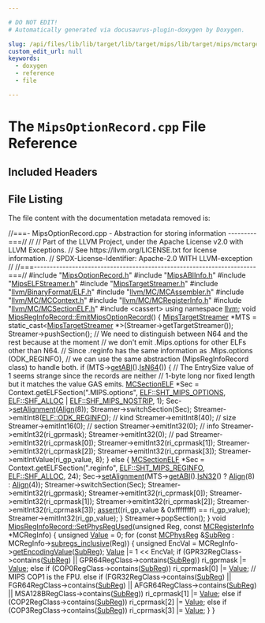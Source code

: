 ```yaml
---

# DO NOT EDIT!
# Automatically generated via docusaurus-plugin-doxygen by Doxygen.

slug: /api/files/lib/lib/target/lib/target/mips/lib/target/mips/mctargetdesc/mipsoptionrecord-cpp
custom_edit_url: null
keywords:
  - doxygen
  - reference
  - file

---
```





# The `MipsOptionRecord.cpp` File Reference

<DoxygenPage pluginConfig={pluginConfig}>



## Included Headers

<IncludesList>
<IncludesListItem
  filePath="MipsOptionRecord.h"
  permalink="/docs/api/files/lib/lib/target/lib/target/mips/mipsoptionrecord-h"
  isLocal="true" />
<IncludesListItem
  filePath="MipsABIInfo.h"
  permalink="/docs/api/files/lib/lib/target/lib/target/mips/lib/target/mips/mctargetdesc/mipsabiinfo-h"
  isLocal="true" />
<IncludesListItem
  filePath="MipsELFStreamer.h"
  permalink="/docs/api/files/lib/lib/target/lib/target/mips/lib/target/mips/mctargetdesc/mipselfstreamer-h"
  isLocal="true" />
<IncludesListItem
  filePath="MipsTargetStreamer.h"
  permalink="/docs/api/files/lib/lib/target/lib/target/mips/mipstargetstreamer-h"
  isLocal="true" />
<IncludesListItem
  filePath="llvm/BinaryFormat/ELF.h"
  permalink="/docs/api/files/include/include/llvm/include/llvm/binaryformat/elf-h"
  isLocal="true" />
<IncludesListItem
  filePath="llvm/MC/MCAssembler.h"
  permalink="/docs/api/files/include/include/llvm/include/llvm/mc/mcassembler-h"
  isLocal="true" />
<IncludesListItem
  filePath="llvm/MC/MCContext.h"
  permalink="/docs/api/files/include/include/llvm/include/llvm/mc/mccontext-h"
  isLocal="true" />
<IncludesListItem
  filePath="llvm/MC/MCRegisterInfo.h"
  permalink="/docs/api/files/include/include/llvm/include/llvm/mc/mcregisterinfo-h"
  isLocal="true" />
<IncludesListItem
  filePath="llvm/MC/MCSectionELF.h"
  permalink="/docs/api/files/include/include/llvm/include/llvm/mc/mcsectionelf-h"
  isLocal="true" />
<IncludesListItem
  filePath="cassert"
  permalink=""
  isLocal="false" />
</IncludesList>


## File Listing

The file content with the documentation metadata removed is:

<ProgramListing>

<Link id="l00001" /><CodeLine lineNumber="1"><Highlight kind="comment">//===- MipsOptionRecord.cpp - Abstraction for storing information ---------===//</Highlight><Highlight kind="normal"></Highlight></CodeLine>
<Link id="l00002" /><CodeLine lineNumber="2"><Highlight kind="normal"></Highlight><Highlight kind="comment">//</Highlight><Highlight kind="normal"></Highlight></CodeLine>
<Link id="l00003" /><CodeLine lineNumber="3"><Highlight kind="normal"></Highlight><Highlight kind="comment">// Part of the LLVM Project, under the Apache License v2.0 with LLVM Exceptions.</Highlight><Highlight kind="normal"></Highlight></CodeLine>
<Link id="l00004" /><CodeLine lineNumber="4"><Highlight kind="normal"></Highlight><Highlight kind="comment">// See https://llvm.org/LICENSE.txt for license information.</Highlight><Highlight kind="normal"></Highlight></CodeLine>
<Link id="l00005" /><CodeLine lineNumber="5"><Highlight kind="normal"></Highlight><Highlight kind="comment">// SPDX-License-Identifier: Apache-2.0 WITH LLVM-exception</Highlight><Highlight kind="normal"></Highlight></CodeLine>
<Link id="l00006" /><CodeLine lineNumber="6"><Highlight kind="normal"></Highlight><Highlight kind="comment">//</Highlight><Highlight kind="normal"></Highlight></CodeLine>
<Link id="l00007" /><CodeLine lineNumber="7"><Highlight kind="normal"></Highlight><Highlight kind="comment">//===----------------------------------------------------------------------===//</Highlight><Highlight kind="normal"></Highlight></CodeLine>
<Link id="l00008" /><CodeLine lineNumber="8"><Highlight kind="normal"></Highlight></CodeLine>
<Link id="l00009" /><CodeLine lineNumber="9"><Highlight kind="normal"></Highlight><Highlight kind="preprocessor">#include &quot;<a href="/docs/api/files/lib/lib/target/lib/target/mips/mipsoptionrecord-h">MipsOptionRecord.h</a>&quot;</Highlight><Highlight kind="normal"></Highlight></CodeLine>
<Link id="l00010" /><CodeLine lineNumber="10"><Highlight kind="normal"></Highlight><Highlight kind="preprocessor">#include &quot;<a href="/docs/api/files/lib/lib/target/lib/target/mips/lib/target/mips/mctargetdesc/mipsabiinfo-h">MipsABIInfo.h</a>&quot;</Highlight><Highlight kind="normal"></Highlight></CodeLine>
<Link id="l00011" /><CodeLine lineNumber="11"><Highlight kind="normal"></Highlight><Highlight kind="preprocessor">#include &quot;<a href="/docs/api/files/lib/lib/target/lib/target/mips/lib/target/mips/mctargetdesc/mipselfstreamer-h">MipsELFStreamer.h</a>&quot;</Highlight><Highlight kind="normal"></Highlight></CodeLine>
<Link id="l00012" /><CodeLine lineNumber="12"><Highlight kind="normal"></Highlight><Highlight kind="preprocessor">#include &quot;<a href="/docs/api/files/lib/lib/target/lib/target/mips/mipstargetstreamer-h">MipsTargetStreamer.h</a>&quot;</Highlight><Highlight kind="normal"></Highlight></CodeLine>
<Link id="l00013" /><CodeLine lineNumber="13"><Highlight kind="normal"></Highlight><Highlight kind="preprocessor">#include &quot;<a href="/docs/api/files/include/include/llvm/include/llvm/binaryformat/elf-h">llvm/BinaryFormat/ELF.h</a>&quot;</Highlight><Highlight kind="normal"></Highlight></CodeLine>
<Link id="l00014" /><CodeLine lineNumber="14"><Highlight kind="normal"></Highlight><Highlight kind="preprocessor">#include &quot;<a href="/docs/api/files/include/include/llvm/include/llvm/mc/mcassembler-h">llvm/MC/MCAssembler.h</a>&quot;</Highlight><Highlight kind="normal"></Highlight></CodeLine>
<Link id="l00015" /><CodeLine lineNumber="15"><Highlight kind="normal"></Highlight><Highlight kind="preprocessor">#include &quot;<a href="/docs/api/files/include/include/llvm/include/llvm/mc/mccontext-h">llvm/MC/MCContext.h</a>&quot;</Highlight><Highlight kind="normal"></Highlight></CodeLine>
<Link id="l00016" /><CodeLine lineNumber="16"><Highlight kind="normal"></Highlight><Highlight kind="preprocessor">#include &quot;<a href="/docs/api/files/include/include/llvm/include/llvm/mc/mcregisterinfo-h">llvm/MC/MCRegisterInfo.h</a>&quot;</Highlight><Highlight kind="normal"></Highlight></CodeLine>
<Link id="l00017" /><CodeLine lineNumber="17"><Highlight kind="normal"></Highlight><Highlight kind="preprocessor">#include &quot;<a href="/docs/api/files/include/include/llvm/include/llvm/mc/mcsectionelf-h">llvm/MC/MCSectionELF.h</a>&quot;</Highlight><Highlight kind="normal"></Highlight></CodeLine>
<Link id="l00018" /><CodeLine lineNumber="18"><Highlight kind="normal"></Highlight><Highlight kind="preprocessor">#include &lt;cassert&gt;</Highlight><Highlight kind="normal"></Highlight></CodeLine>
<Link id="l00019" /><CodeLine lineNumber="19"><Highlight kind="normal"></Highlight></CodeLine>
<Link id="l00020" /><CodeLine lineNumber="20"><Highlight kind="normal"></Highlight><Highlight kind="keyword">using namespace </Highlight><Highlight kind="normal"><a href="/docs/api/namespaces/llvm">llvm</a>;</Highlight></CodeLine>
<Link id="l00021" /><CodeLine lineNumber="21"><Highlight kind="normal"></Highlight></CodeLine>
<Link id="l00022" /><CodeLine lineNumber="22" lineLink="/docs/api/classes/llvm/mipsreginforecord/#aa84b1e01b55d45024625b88ccccd4772"><Highlight kind="normal"></Highlight><Highlight kind="keywordtype">void</Highlight><Highlight kind="normal"> <a href="/docs/api/classes/llvm/mipsreginforecord/#aa84b1e01b55d45024625b88ccccd4772">MipsRegInfoRecord::EmitMipsOptionRecord</a>() &#123;</Highlight></CodeLine>
<Link id="l00023" /><CodeLine lineNumber="23"><Highlight kind="normal">  <a href="/docs/api/classes/llvm/mipstargetstreamer">MipsTargetStreamer</a> &#42;MTS =</Highlight></CodeLine>
<Link id="l00024" /><CodeLine lineNumber="24"><Highlight kind="normal">      </Highlight><Highlight kind="keyword">static&#95;cast&lt;</Highlight><Highlight kind="normal"><a href="/docs/api/classes/llvm/mipstargetstreamer">MipsTargetStreamer</a> &#42;</Highlight><Highlight kind="keyword">&gt;</Highlight><Highlight kind="normal">(Streamer-&gt;getTargetStreamer());</Highlight></CodeLine>
<Link id="l00025" /><CodeLine lineNumber="25"><Highlight kind="normal"></Highlight></CodeLine>
<Link id="l00026" /><CodeLine lineNumber="26"><Highlight kind="normal">  Streamer-&gt;pushSection();</Highlight></CodeLine>
<Link id="l00027" /><CodeLine lineNumber="27"><Highlight kind="normal"></Highlight></CodeLine>
<Link id="l00028" /><CodeLine lineNumber="28"><Highlight kind="normal">  </Highlight><Highlight kind="comment">// We need to distinguish between N64 and the rest because at the moment</Highlight><Highlight kind="normal"></Highlight></CodeLine>
<Link id="l00029" /><CodeLine lineNumber="29"><Highlight kind="normal">  </Highlight><Highlight kind="comment">// we don&#39;t emit .Mips.options for other ELFs other than N64.</Highlight><Highlight kind="normal"></Highlight></CodeLine>
<Link id="l00030" /><CodeLine lineNumber="30"><Highlight kind="normal">  </Highlight><Highlight kind="comment">// Since .reginfo has the same information as .Mips.options (ODK&#95;REGINFO),</Highlight><Highlight kind="normal"></Highlight></CodeLine>
<Link id="l00031" /><CodeLine lineNumber="31"><Highlight kind="normal">  </Highlight><Highlight kind="comment">// we can use the same abstraction (MipsRegInfoRecord class) to handle both.</Highlight><Highlight kind="normal"></Highlight></CodeLine>
<Link id="l00032" /><CodeLine lineNumber="32"><Highlight kind="normal">  </Highlight><Highlight kind="keywordflow">if</Highlight><Highlight kind="normal"> (MTS-&gt;<a href="/docs/api/classes/llvm/mipstargetstreamer/#ac6bbf7825f8f4017bd11b8af805876df">getABI</a>().<a href="/docs/api/classes/llvm/mipsabiinfo/#a0630cff2e64996376ddcaa94211c4eac">IsN64</a>()) &#123;</Highlight></CodeLine>
<Link id="l00033" /><CodeLine lineNumber="33"><Highlight kind="normal">    </Highlight><Highlight kind="comment">// The EntrySize value of 1 seems strange since the records are neither</Highlight><Highlight kind="normal"></Highlight></CodeLine>
<Link id="l00034" /><CodeLine lineNumber="34"><Highlight kind="normal">    </Highlight><Highlight kind="comment">// 1-byte long nor fixed length but it matches the value GAS emits.</Highlight><Highlight kind="normal"></Highlight></CodeLine>
<Link id="l00035" /><CodeLine lineNumber="35"><Highlight kind="normal">    <a href="/docs/api/classes/llvm/mcsectionelf">MCSectionELF</a> &#42;Sec =</Highlight></CodeLine>
<Link id="l00036" /><CodeLine lineNumber="36"><Highlight kind="normal">        Context.getELFSection(</Highlight><Highlight kind="stringliteral">&quot;.MIPS.options&quot;</Highlight><Highlight kind="normal">, <a href="/docs/api/namespaces/llvm/elf/#ab23570002b1ab10a685e8f349da3ddbca06a0835ffacaad9d9299d6f4594b9542">ELF::SHT&#95;MIPS&#95;OPTIONS</a>,</Highlight></CodeLine>
<Link id="l00037" /><CodeLine lineNumber="37"><Highlight kind="normal">                              <a href="/docs/api/namespaces/llvm/elf/#a5def04786ab543821414e3d5f609e015a5da6bc7c194a345891a15fa856f0ec7c">ELF::SHF&#95;ALLOC</a> | <a href="/docs/api/namespaces/llvm/elf/#a5def04786ab543821414e3d5f609e015a3a3a64a208272352ba6a40a7cf31e794">ELF::SHF&#95;MIPS&#95;NOSTRIP</a>, 1);</Highlight></CodeLine>
<Link id="l00038" /><CodeLine lineNumber="38"><Highlight kind="normal">    Sec-&gt;<a href="/docs/api/classes/llvm/mcsection/#a028a2916c58908b43c9866673f0b651c">setAlignment</a>(<a href="/docs/api/structs/llvm/align">Align</a>(8));</Highlight></CodeLine>
<Link id="l00039" /><CodeLine lineNumber="39"><Highlight kind="normal">    Streamer-&gt;switchSection(Sec);</Highlight></CodeLine>
<Link id="l00040" /><CodeLine lineNumber="40"><Highlight kind="normal"></Highlight></CodeLine>
<Link id="l00041" /><CodeLine lineNumber="41"><Highlight kind="normal">    Streamer-&gt;emitInt8(<a href="/docs/api/namespaces/llvm/elf/#a69619f860d7e7c4eb1e141353b3ef296a9ff7f85cad1ae07338d97adaa10cfc43">ELF::ODK&#95;REGINFO</a>); </Highlight><Highlight kind="comment">// kind</Highlight><Highlight kind="normal"></Highlight></CodeLine>
<Link id="l00042" /><CodeLine lineNumber="42"><Highlight kind="normal">    Streamer-&gt;emitInt8(40);               </Highlight><Highlight kind="comment">// size</Highlight><Highlight kind="normal"></Highlight></CodeLine>
<Link id="l00043" /><CodeLine lineNumber="43"><Highlight kind="normal">    Streamer-&gt;emitInt16(0);               </Highlight><Highlight kind="comment">// section</Highlight><Highlight kind="normal"></Highlight></CodeLine>
<Link id="l00044" /><CodeLine lineNumber="44"><Highlight kind="normal">    Streamer-&gt;emitInt32(0);               </Highlight><Highlight kind="comment">// info</Highlight><Highlight kind="normal"></Highlight></CodeLine>
<Link id="l00045" /><CodeLine lineNumber="45"><Highlight kind="normal">    Streamer-&gt;emitInt32(ri&#95;gprmask);</Highlight></CodeLine>
<Link id="l00046" /><CodeLine lineNumber="46"><Highlight kind="normal">    Streamer-&gt;emitInt32(0); </Highlight><Highlight kind="comment">// pad</Highlight><Highlight kind="normal"></Highlight></CodeLine>
<Link id="l00047" /><CodeLine lineNumber="47"><Highlight kind="normal">    Streamer-&gt;emitInt32(ri&#95;cprmask&#91;0&#93;);</Highlight></CodeLine>
<Link id="l00048" /><CodeLine lineNumber="48"><Highlight kind="normal">    Streamer-&gt;emitInt32(ri&#95;cprmask&#91;1&#93;);</Highlight></CodeLine>
<Link id="l00049" /><CodeLine lineNumber="49"><Highlight kind="normal">    Streamer-&gt;emitInt32(ri&#95;cprmask&#91;2&#93;);</Highlight></CodeLine>
<Link id="l00050" /><CodeLine lineNumber="50"><Highlight kind="normal">    Streamer-&gt;emitInt32(ri&#95;cprmask&#91;3&#93;);</Highlight></CodeLine>
<Link id="l00051" /><CodeLine lineNumber="51"><Highlight kind="normal">    Streamer-&gt;emitIntValue(ri&#95;gp&#95;value, 8);</Highlight></CodeLine>
<Link id="l00052" /><CodeLine lineNumber="52"><Highlight kind="normal">  &#125; </Highlight><Highlight kind="keywordflow">else</Highlight><Highlight kind="normal"> &#123;</Highlight></CodeLine>
<Link id="l00053" /><CodeLine lineNumber="53"><Highlight kind="normal">    <a href="/docs/api/classes/llvm/mcsectionelf">MCSectionELF</a> &#42;Sec = Context.getELFSection(</Highlight><Highlight kind="stringliteral">&quot;.reginfo&quot;</Highlight><Highlight kind="normal">, <a href="/docs/api/namespaces/llvm/elf/#ab23570002b1ab10a685e8f349da3ddbca0080fc34076a8e5102e6460dfee85bea">ELF::SHT&#95;MIPS&#95;REGINFO</a>,</Highlight></CodeLine>
<Link id="l00054" /><CodeLine lineNumber="54"><Highlight kind="normal">                                              <a href="/docs/api/namespaces/llvm/elf/#a5def04786ab543821414e3d5f609e015a5da6bc7c194a345891a15fa856f0ec7c">ELF::SHF&#95;ALLOC</a>, 24);</Highlight></CodeLine>
<Link id="l00055" /><CodeLine lineNumber="55"><Highlight kind="normal">    Sec-&gt;<a href="/docs/api/classes/llvm/mcsection/#a028a2916c58908b43c9866673f0b651c">setAlignment</a>(MTS-&gt;<a href="/docs/api/classes/llvm/mipstargetstreamer/#ac6bbf7825f8f4017bd11b8af805876df">getABI</a>().<a href="/docs/api/classes/llvm/mipsabiinfo/#ac59352a7ddd52db0dabe853439909dc6">IsN32</a>() ? <a href="/docs/api/structs/llvm/align">Align</a>(8) : <a href="/docs/api/structs/llvm/align">Align</a>(4));</Highlight></CodeLine>
<Link id="l00056" /><CodeLine lineNumber="56"><Highlight kind="normal">    Streamer-&gt;switchSection(Sec);</Highlight></CodeLine>
<Link id="l00057" /><CodeLine lineNumber="57"><Highlight kind="normal"></Highlight></CodeLine>
<Link id="l00058" /><CodeLine lineNumber="58"><Highlight kind="normal">    Streamer-&gt;emitInt32(ri&#95;gprmask);</Highlight></CodeLine>
<Link id="l00059" /><CodeLine lineNumber="59"><Highlight kind="normal">    Streamer-&gt;emitInt32(ri&#95;cprmask&#91;0&#93;);</Highlight></CodeLine>
<Link id="l00060" /><CodeLine lineNumber="60"><Highlight kind="normal">    Streamer-&gt;emitInt32(ri&#95;cprmask&#91;1&#93;);</Highlight></CodeLine>
<Link id="l00061" /><CodeLine lineNumber="61"><Highlight kind="normal">    Streamer-&gt;emitInt32(ri&#95;cprmask&#91;2&#93;);</Highlight></CodeLine>
<Link id="l00062" /><CodeLine lineNumber="62"><Highlight kind="normal">    Streamer-&gt;emitInt32(ri&#95;cprmask&#91;3&#93;);</Highlight></CodeLine>
<Link id="l00063" /><CodeLine lineNumber="63"><Highlight kind="normal">    <a href="/docs/api/files/lib/lib/target/lib/target/amdgpu/silowercontrolflow-cpp/#a4868c5d81c5ccc98c47aeab6244346a0">assert</a>((ri&#95;gp&#95;value &amp; 0xffffffff) == ri&#95;gp&#95;value);</Highlight></CodeLine>
<Link id="l00064" /><CodeLine lineNumber="64"><Highlight kind="normal">    Streamer-&gt;emitInt32(ri&#95;gp&#95;value);</Highlight></CodeLine>
<Link id="l00065" /><CodeLine lineNumber="65"><Highlight kind="normal">  &#125;</Highlight></CodeLine>
<Link id="l00066" /><CodeLine lineNumber="66"><Highlight kind="normal"></Highlight></CodeLine>
<Link id="l00067" /><CodeLine lineNumber="67"><Highlight kind="normal">  Streamer-&gt;popSection();</Highlight></CodeLine>
<Link id="l00068" /><CodeLine lineNumber="68"><Highlight kind="normal">&#125;</Highlight></CodeLine>
<Link id="l00069" /><CodeLine lineNumber="69"><Highlight kind="normal"></Highlight></CodeLine>
<Link id="l00070" /><CodeLine lineNumber="70" lineLink="/docs/api/classes/llvm/mipsreginforecord/#a08ccbcf5688d00eb218e2dac89eedcb1"><Highlight kind="normal"></Highlight><Highlight kind="keywordtype">void</Highlight><Highlight kind="normal"> <a href="/docs/api/classes/llvm/mipsreginforecord/#a08ccbcf5688d00eb218e2dac89eedcb1">MipsRegInfoRecord::SetPhysRegUsed</a>(</Highlight><Highlight kind="keywordtype">unsigned</Highlight><Highlight kind="normal"> Reg,</Highlight></CodeLine>
<Link id="l00071" /><CodeLine lineNumber="71"><Highlight kind="normal">                                       </Highlight><Highlight kind="keyword">const</Highlight><Highlight kind="normal"> <a href="/docs/api/classes/llvm/mcregisterinfo">MCRegisterInfo</a> &#42;MCRegInfo) &#123;</Highlight></CodeLine>
<Link id="l00072" /><CodeLine lineNumber="72"><Highlight kind="normal">  </Highlight><Highlight kind="keywordtype">unsigned</Highlight><Highlight kind="normal"> <a href="/docs/api/classes/llvm/value">Value</a> = 0;</Highlight></CodeLine>
<Link id="l00073" /><CodeLine lineNumber="73"><Highlight kind="normal"></Highlight></CodeLine>
<Link id="l00074" /><CodeLine lineNumber="74"><Highlight kind="normal">  </Highlight><Highlight kind="keywordflow">for</Highlight><Highlight kind="normal"> (</Highlight><Highlight kind="keyword">const</Highlight><Highlight kind="normal"> <a href="/docs/api/namespaces/llvm/#aad72cfbb210808985a9dc19f4e5d8542">MCPhysReg</a> &amp;<a href="/docs/api/files/lib/lib/target/lib/target/aarch64/aarch64advsimdscalarpass-cpp/#a92a6b0a9b7228d190b0a7d8ae3ef03c7">SubReg</a> : MCRegInfo-&gt;<a href="/docs/api/classes/llvm/mcregisterinfo/#a95656353b813a1dd7ddfa7d8445633a8">subregs&#95;inclusive</a>(Reg)) &#123;</Highlight></CodeLine>
<Link id="l00075" /><CodeLine lineNumber="75"><Highlight kind="normal">    </Highlight><Highlight kind="keywordtype">unsigned</Highlight><Highlight kind="normal"> EncVal = MCRegInfo-&gt;<a href="/docs/api/classes/llvm/mcregisterinfo/#a88977138a65e44f5f302342e4a00b501">getEncodingValue</a>(<a href="/docs/api/files/lib/lib/target/lib/target/aarch64/aarch64advsimdscalarpass-cpp/#a92a6b0a9b7228d190b0a7d8ae3ef03c7">SubReg</a>);</Highlight></CodeLine>
<Link id="l00076" /><CodeLine lineNumber="76"><Highlight kind="normal">    <a href="/docs/api/classes/llvm/value">Value</a> |= 1 &lt;&lt; EncVal;</Highlight></CodeLine>
<Link id="l00077" /><CodeLine lineNumber="77"><Highlight kind="normal"></Highlight></CodeLine>
<Link id="l00078" /><CodeLine lineNumber="78"><Highlight kind="normal">    </Highlight><Highlight kind="keywordflow">if</Highlight><Highlight kind="normal"> (GPR32RegClass-&gt;contains(<a href="/docs/api/files/lib/lib/target/lib/target/aarch64/aarch64advsimdscalarpass-cpp/#a92a6b0a9b7228d190b0a7d8ae3ef03c7">SubReg</a>) || GPR64RegClass-&gt;contains(<a href="/docs/api/files/lib/lib/target/lib/target/aarch64/aarch64advsimdscalarpass-cpp/#a92a6b0a9b7228d190b0a7d8ae3ef03c7">SubReg</a>))</Highlight></CodeLine>
<Link id="l00079" /><CodeLine lineNumber="79"><Highlight kind="normal">      ri&#95;gprmask |= <a href="/docs/api/classes/llvm/value">Value</a>;</Highlight></CodeLine>
<Link id="l00080" /><CodeLine lineNumber="80"><Highlight kind="normal">    </Highlight><Highlight kind="keywordflow">else</Highlight><Highlight kind="normal"> </Highlight><Highlight kind="keywordflow">if</Highlight><Highlight kind="normal"> (COP0RegClass-&gt;contains(<a href="/docs/api/files/lib/lib/target/lib/target/aarch64/aarch64advsimdscalarpass-cpp/#a92a6b0a9b7228d190b0a7d8ae3ef03c7">SubReg</a>))</Highlight></CodeLine>
<Link id="l00081" /><CodeLine lineNumber="81"><Highlight kind="normal">      ri&#95;cprmask&#91;0&#93; |= <a href="/docs/api/classes/llvm/value">Value</a>;</Highlight></CodeLine>
<Link id="l00082" /><CodeLine lineNumber="82"><Highlight kind="normal">    </Highlight><Highlight kind="comment">// MIPS COP1 is the FPU.</Highlight><Highlight kind="normal"></Highlight></CodeLine>
<Link id="l00083" /><CodeLine lineNumber="83"><Highlight kind="normal">    </Highlight><Highlight kind="keywordflow">else</Highlight><Highlight kind="normal"> </Highlight><Highlight kind="keywordflow">if</Highlight><Highlight kind="normal"> (FGR32RegClass-&gt;contains(<a href="/docs/api/files/lib/lib/target/lib/target/aarch64/aarch64advsimdscalarpass-cpp/#a92a6b0a9b7228d190b0a7d8ae3ef03c7">SubReg</a>) ||</Highlight></CodeLine>
<Link id="l00084" /><CodeLine lineNumber="84"><Highlight kind="normal">             FGR64RegClass-&gt;contains(<a href="/docs/api/files/lib/lib/target/lib/target/aarch64/aarch64advsimdscalarpass-cpp/#a92a6b0a9b7228d190b0a7d8ae3ef03c7">SubReg</a>) ||</Highlight></CodeLine>
<Link id="l00085" /><CodeLine lineNumber="85"><Highlight kind="normal">             AFGR64RegClass-&gt;contains(<a href="/docs/api/files/lib/lib/target/lib/target/aarch64/aarch64advsimdscalarpass-cpp/#a92a6b0a9b7228d190b0a7d8ae3ef03c7">SubReg</a>) ||</Highlight></CodeLine>
<Link id="l00086" /><CodeLine lineNumber="86"><Highlight kind="normal">             MSA128BRegClass-&gt;contains(<a href="/docs/api/files/lib/lib/target/lib/target/aarch64/aarch64advsimdscalarpass-cpp/#a92a6b0a9b7228d190b0a7d8ae3ef03c7">SubReg</a>))</Highlight></CodeLine>
<Link id="l00087" /><CodeLine lineNumber="87"><Highlight kind="normal">      ri&#95;cprmask&#91;1&#93; |= <a href="/docs/api/classes/llvm/value">Value</a>;</Highlight></CodeLine>
<Link id="l00088" /><CodeLine lineNumber="88"><Highlight kind="normal">    </Highlight><Highlight kind="keywordflow">else</Highlight><Highlight kind="normal"> </Highlight><Highlight kind="keywordflow">if</Highlight><Highlight kind="normal"> (COP2RegClass-&gt;contains(<a href="/docs/api/files/lib/lib/target/lib/target/aarch64/aarch64advsimdscalarpass-cpp/#a92a6b0a9b7228d190b0a7d8ae3ef03c7">SubReg</a>))</Highlight></CodeLine>
<Link id="l00089" /><CodeLine lineNumber="89"><Highlight kind="normal">      ri&#95;cprmask&#91;2&#93; |= <a href="/docs/api/classes/llvm/value">Value</a>;</Highlight></CodeLine>
<Link id="l00090" /><CodeLine lineNumber="90"><Highlight kind="normal">    </Highlight><Highlight kind="keywordflow">else</Highlight><Highlight kind="normal"> </Highlight><Highlight kind="keywordflow">if</Highlight><Highlight kind="normal"> (COP3RegClass-&gt;contains(<a href="/docs/api/files/lib/lib/target/lib/target/aarch64/aarch64advsimdscalarpass-cpp/#a92a6b0a9b7228d190b0a7d8ae3ef03c7">SubReg</a>))</Highlight></CodeLine>
<Link id="l00091" /><CodeLine lineNumber="91"><Highlight kind="normal">      ri&#95;cprmask&#91;3&#93; |= <a href="/docs/api/classes/llvm/value">Value</a>;</Highlight></CodeLine>
<Link id="l00092" /><CodeLine lineNumber="92"><Highlight kind="normal">  &#125;</Highlight></CodeLine>
<Link id="l00093" /><CodeLine lineNumber="93"><Highlight kind="normal">&#125;</Highlight></CodeLine>

</ProgramListing>

</DoxygenPage>
